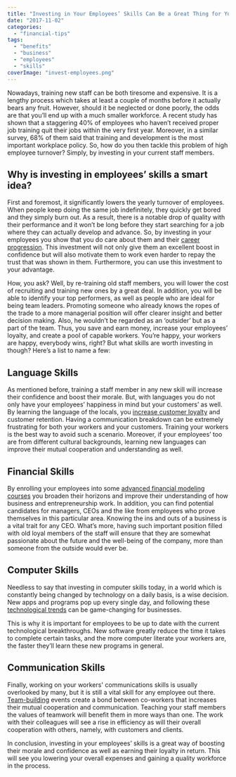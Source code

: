 ```yaml
---
title: "Investing in Your Employees’ Skills Can Be a Great Thing for Your Business"
date: "2017-11-02"
categories: 
  - "financial-tips"
tags: 
  - "benefits"
  - "business"
  - "employees"
  - "skills"
coverImage: "invest-employees.png"
---
```


Nowadays, training new staff can be both tiresome and expensive. It is a lengthy process which takes at least a couple of months before it actually bears any fruit. However, should it be neglected or done poorly, the odds are that you’ll end up with a much smaller workforce. A recent study has shown that a staggering 40% of employees who haven’t received proper job training quit their jobs within the very first year. Moreover, in a similar survey, 68% of them said that training and development is the most important workplace policy. So, how do you then tackle this problem of high employee turnover? Simply, by investing in your current staff members.

## Why is investing in employees’ skills a smart idea?

First and foremost, it significantly lowers the yearly turnover of employees. When people keep doing the same job indefinitely, they quickly get bored and they simply burn out. As a result, there is a notable drop of quality with their performance and it won’t be long before they start searching for a job where they can actually develop and advance. So, by investing in your employees you show that you do care about them and their [career progression](https://www.forbes.com/sites/julesschroeder/2016/10/24/7-ways-to-know-youre-on-the-right-career-path/#5d02de1b7069). This investment will not only give them an excellent boost in confidence but will also motivate them to work even harder to repay the trust that was shown in them. Furthermore, you can use this investment to your advantage.

How, you ask? Well, by re-training old staff members, you will lower the cost of recruiting and training new ones by a great deal. In addition, you will be able to identify your top performers, as well as people who are ideal for being team leaders. Promoting someone who already knows the ropes of the trade to a more managerial position will offer clearer insight and better decision making. Also, he wouldn’t be regarded as an ‘outsider’ but as a part of the team. Thus, you save and earn money, increase your employees’ loyalty, and create a pool of capable workers. You’re happy, your workers are happy, everybody wins, right? But what skills are worth investing in though? Here’s a list to name a few:

## Language Skills

As mentioned before, training a staff member in any new skill will increase their confidence and boost their morale. But, with languages you do not only have your employees’ happiness in mind but your customers’ as well. By learning the language of the locals, you [increase customer loyalty](https://www.entrepreneur.com/article/284973) and customer retention. Having a communication breakdown can be extremely frustrating for both your workers and your customers. Training your workers is the best way to avoid such a scenario. Moreover, if your employees’ too are from different cultural backgrounds, learning new languages can improve their mutual cooperation and understanding as well.

## Financial Skills

By enrolling your employees into some [advanced financial modeling courses](http://vectorfinancialmodelling.com/courses.aspx) you broaden their horizons and improve their understanding of how business and entrepreneurship work. In addition, you can find potential candidates for managers, CEOs and the like from employees who prove themselves in this particular area. Knowing the ins and outs of a business is a vital trait for any CEO. What’s more, having such important position filled with old loyal members of the staff will ensure that they are somewhat passionate about the future and the well-being of the company, more than someone from the outside would ever be.

## Computer Skills

Needless to say that investing in computer skills today, in a world which is constantly being changed by technology on a daily basis, is a wise decision. New apps and programs pop up every single day, and following these [technological trends](http://www.bbc.com/news/business-38517517) can be game-changing for businesses.

This is why it is important for employees to be up to date with the current technological breakthroughs. New software greatly reduce the time it takes to complete certain tasks, and the more computer literate your workers are, the faster they’ll learn these new programs in general.

## Communication Skills

Finally, working on your workers' communications skills is usually overlooked by many, but it is still a vital skill for any employee out there. [Team-building](http://smallbusiness.chron.com/benefits-team-building-1979.html) events create a bond between co-workers that increases their mutual cooperation and communication. Teaching your staff members the values of teamwork will benefit them in more ways than one. The work with their colleagues will see a rise in efficiency as will their overall cooperation with others, namely, with customers and clients.

In conclusion, investing in your employees’ skills is a great way of boosting their morale and confidence as well as earning their loyalty in return. This will see you lowering your overall expenses and gaining a quality workforce in the process.
